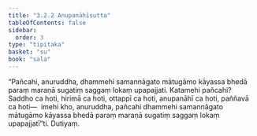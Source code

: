 ```yaml
---
title: "3.2.2 Anupanāhīsutta"
tableOfContents: false
sidebar:
  order: 3
type: "tipitaka"
basket: "su"
book: "sala"
---
```



<DynamicBreadcrumb />

<Division number="295" book="sala" bookNo="13" page="441">

<Paragraph number="1276" book="sala">
“Pañcahi, anuruddha, dhammehi samannāgato mātugāmo kāyassa bhedā paraṃ maraṇā sugatiṃ saggaṃ lokaṃ upapajjati. Katamehi pañcahi? Saddho ca hoti, hirimā ca hoti, ottappī ca hoti, anupanāhī ca hoti, paññavā ca hoti—  imehi kho, anuruddha, pañcahi dhammehi samannāgato mātugāmo kāyassa bhedā paraṃ maraṇā sugatiṃ saggaṃ lokaṃ upapajjatī”ti.

</Paragraph>
</Division>

<Paragraph number="1277" type="center" book="sala">
Dutiyaṃ.
</Paragraph>